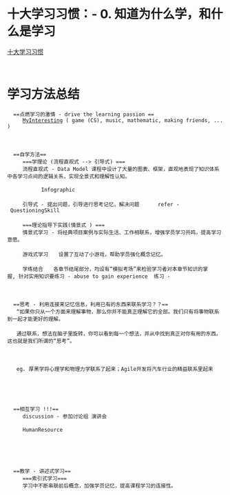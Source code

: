 =十大学习习惯：- 0. 知道为什么学，和什么是学习 =
[[十大学习习惯]]
   </br>
=学习方法总结=
   ==点燃学习的激情 - drive the learning passion ==
      [[MyInteresting]] ( game (CS), music, mathematic, making friends, ...)</br>
      </br>
   ==自学方法==
      ===学理论 (流程直观式 --> 引导式) ===
      流程直观式 - Data Model 课程中设计了大量的图表、框架，直观地表现了知识体系中各学习点间的逻辑关系，实现全景式和理解性认知。</br>
            Infographic </br>
      引导式 - 提出问题，引导进行思考记忆，解决问题      refer - QuestioningSkill</br>
      ===理论指导下实践(情景式 ) ===
      情景式学习 - 将经典项目案例与实际生活、工作相联系，增强学员学习共鸣，提高学习意愿。</br>
      游戏式学习　　设置了互动了小游戏，帮助学员强化概念记忆。</br>
      学练结合　　各章节结尾部分，均设有“模拟考场”来检验学习者对本章节知识的掌握, 针对实用知识要练习 - abuse to gain experience  练习 - </br>
      </br>
   ==思考 - 利用连接来记忆信息，利用已有的东西来联系学习？？==
    “如果你只从一个方面来理解事物，那么你并不能真正理解它的全部。我们只有将事物联系到一起才能更好的理解。</br>
    通过联系，想法在脑子里旋转，你可以看到每一个想法，并从中找到真正对你有用的东西。这也就是我们所谓的“思考”。</br>
    </br>
    eg. 厚黑学将心理学和物理力学联系了起来；Agile开发将汽车行业的精益联系里起来</br>
</br>
      </br>
   ==相互学习 !!!==
      discussion - 参加讨论组 演讲会</br>
      HumanResource</br>
      </br>
      </br>
   ==教学 - 讲述式学习==
      ===索引式学习===
      学习中不断串联前后概念，加强学员记忆，提高课程学习的连接性。</br>
</br>
